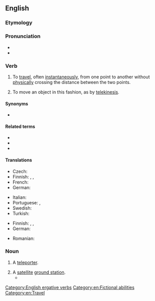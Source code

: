 ==English==
{{wikipedia|teleportation}}

===Etymology===
{{back-form|teleportation|lang=en}}

===Pronunciation===
* {{IPA|/ˈtɛləpɔː(ɹ)t/|lang=en}}
* {{audio|en-us-teleport.ogg|Audio (US)|lang=en}}

===Verb===
{{en-verb}}

# {{lb|en|intransitive}} To [[travel]], often [[instantaneously]], from one point to another without [[physically]] crossing the distance between the two points.
# {{lb|en|transitive}} To move an object in this fashion, as by [[telekinesis]].

====Synonyms====
* {{sense|to travel from one point to another without physically crossing the distance}} {{l|en|beam}}

====Related terms====
* {{l|en|teleportation}}
* {{l|en|teleporter}}
* {{l|en|unteleported}}

====Translations====
{{trans-top|travel without physically crossing distance}}
* Czech: {{t|cs|teleportovat}}
* Finnish: {{t|fi|kaukosiirtyä}}, {{t|fi|etäsiirtyä}}, {{t|fi|teleportata}} {{qualifier|slang}}
* French: {{t+|fr|téléporter}}
* German: {{t+|de|teleportieren}}
{{trans-mid}}
* Italian: {{t+|it|teletrasportare}}
* Portuguese: {{t|pt|teletransportar}}, {{t|pt|teleportar}}
* Swedish: {{t+|sv|teleportera}}
* Turkish: {{t|tr|ışınlanmak}}
{{trans-bottom}}

{{trans-top|move an object by teleportation}}
* Finnish: {{t|fi|kaukosiirtää}}, {{t|fi|etäsiirtää}}, {{t|fi|teleportata}} {{qualifier|slang}}
* German: {{t+|de|teleportieren}}
{{trans-mid}}
* Romanian: {{t|ro|teleporta}}
{{trans-bottom}}

===Noun===
{{en-noun}}

# {{lb|en|scifi}} A [[teleporter]].
# A [[satellite]] [[ground station]].
#* {{quote-book|year=2004|author=D. K. Sachdev|title=Business Strategies For Satellite Systems|page=131|passage='''Teleports''' provide access to multiple satellites and other media as well. Independently owned teleports may also provide competitive access to different satellite systems.}}

[[Category:English ergative verbs]]
[[Category:en:Fictional abilities]]

[[Category:en:Travel]]